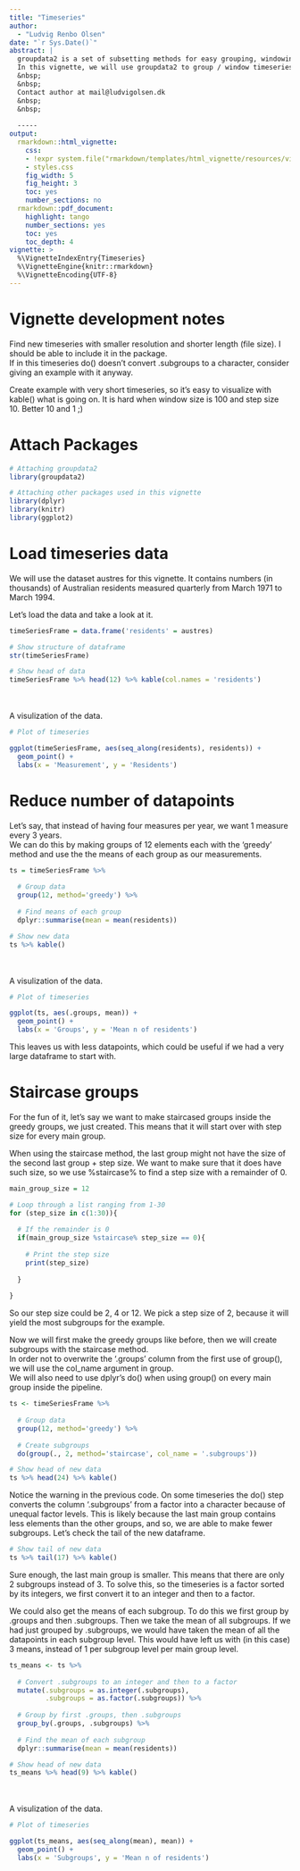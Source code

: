 ```yaml
---
title: "Timeseries"
author: 
  - "Ludvig Renbo Olsen"
date: "`r Sys.Date()`"
abstract: |
  groupdata2 is a set of subsetting methods for easy grouping, windowing, folding and splitting of data.
  In this vignette, we will use groupdata2 to group / window timeseries.
  &nbsp;  
  &nbsp;  
  Contact author at mail@ludvigolsen.dk
  &nbsp; 
  &nbsp;  
  
  -----
output: 
  rmarkdown::html_vignette:
    css: 
    - !expr system.file("rmarkdown/templates/html_vignette/resources/vignette.css", package = "rmarkdown")
    - styles.css
    fig_width: 5
    fig_height: 3
    toc: yes
    number_sections: no
  rmarkdown::pdf_document:
    highlight: tango
    number_sections: yes
    toc: yes
    toc_depth: 4
vignette: >
  %\VignetteIndexEntry{Timeseries}
  %\VignetteEngine{knitr::rmarkdown}
  %\VignetteEncoding{UTF-8}
---
```


# Vignette development notes

Find new timeseries with smaller resolution and shorter length (file size). I should be able to include it in the package.  
If in this timeseries do() doesn't convert .subgroups to a character, consider giving an example with it anyway.  

Create example with very short timeseries, so it's easy to visualize with kable() what is going on. It is hard 
when window size is 100 and step size 10. Better 10 and 1 ;)  


# Attach Packages 

```r

# Attaching groupdata2
library(groupdata2)

# Attaching other packages used in this vignette
library(dplyr)
library(knitr)
library(ggplot2)

```

# Load timeseries data

We will use the dataset austres for this vignette. It contains numbers (in thousands) of Australian residents measured quarterly from March 1971 to March 1994.  

Let's load the data and take a look at it.  

```r

timeSeriesFrame = data.frame('residents' = austres)

# Show structure of dataframe
str(timeSeriesFrame)

# Show head of data
timeSeriesFrame %>% head(12) %>% kable(col.names = 'residents')

```

&nbsp;  
&nbsp;  
A visulization of the data.  

```r
# Plot of timeseries

ggplot(timeSeriesFrame, aes(seq_along(residents), residents)) +
  geom_point() +
  labs(x = 'Measurement', y = 'Residents')


```


# Reduce number of datapoints

Let's say, that instead of having four measures per year, we want 1 measure every 3 years.  
We can do this by making groups of 12 elements each with the 'greedy' method and use the the means of each group as our measurements.  


```r
ts = timeSeriesFrame %>%
  
  # Group data
  group(12, method='greedy') %>%
  
  # Find means of each group
  dplyr::summarise(mean = mean(residents))

# Show new data
ts %>% kable() 
```

&nbsp;  
&nbsp;  
A visulization of the data.  

```r
# Plot of timeseries

ggplot(ts, aes(.groups, mean)) +
  geom_point() +
  labs(x = 'Groups', y = 'Mean n of residents')


```

This leaves us with less datapoints, which could be useful if we had a very large dataframe to start with.  

# Staircase groups 

For the fun of it, let's say we want to make staircased groups inside the greedy groups, we just created. This means that it will start over with step size for every main group.  

When using the staircase method, the last group might not have the size of the second last group + step size. We want to make sure that it does have such size, so we use %staircase% to find a step size with a remainder of 0.


```r
main_group_size = 12

# Loop through a list ranging from 1-30
for (step_size in c(1:30)){
  
  # If the remainder is 0
  if(main_group_size %staircase% step_size == 0){
    
    # Print the step size
    print(step_size)
    
  }
  
}

```

So our step size could be 2, 4 or 12. We pick a step size of 2, because it will yield the most subgroups for the example.  

Now we will first make the greedy groups like before, then we will create subgroups with the staircase method.  
In order not to overwrite the '.groups' column from the first use of group(), we will use the col_name argument in group.  
We will also need to use dplyr's do() when using group() on every main group inside the pipeline.  


```r
ts <- timeSeriesFrame %>%
  
  # Group data
  group(12, method='greedy') %>%
  
  # Create subgroups
  do(group(., 2, method='staircase', col_name = '.subgroups'))

# Show head of new data
ts %>% head(24) %>% kable() 

```

Notice the warning in the previous code. On some timeseries the do() step converts the column '.subgroups' from a factor into a character because of unequal factor levels. This is likely because the last main group contains less elements than the other groups, and so, we are able to make fewer subgroups. Let's check the tail of the new dataframe.

```r
# Show tail of new data
ts %>% tail(17) %>% kable()

```

Sure enough, the last main group is smaller. This means that there are only 2 subgroups instead of 3. To solve this, so the timeseries is a factor sorted by its integers, we first convert it to an integer and then to a factor.  

We could also get the means of each subgroup. To do this we first group by .groups and then .subgroups. Then we take the mean of all subgroups. If we had just grouped by .subgroups, we would have taken the mean of all the datapoints in each subgroup level. This would have left us with (in this case) 3 means, instead of 1 per subgroup level per main group level.  

```r

ts_means <- ts %>%
  
  # Convert .subgroups to an integer and then to a factor
  mutate(.subgroups = as.integer(.subgroups),
         .subgroups = as.factor(.subgroups)) %>%
  
  # Group by first .groups, then .subgroups
  group_by(.groups, .subgroups) %>%
  
  # Find the mean of each subgroup
  dplyr::summarise(mean = mean(residents))

# Show head of new data
ts_means %>% head(9) %>% kable() 
```

&nbsp;  
&nbsp;  
A visulization of the data.  

```r
# Plot of timeseries

ggplot(ts_means, aes(seq_along(mean), mean)) +
  geom_point() +
  labs(x = 'Subgroups', y = 'Mean n of residents')


```




```r



```




